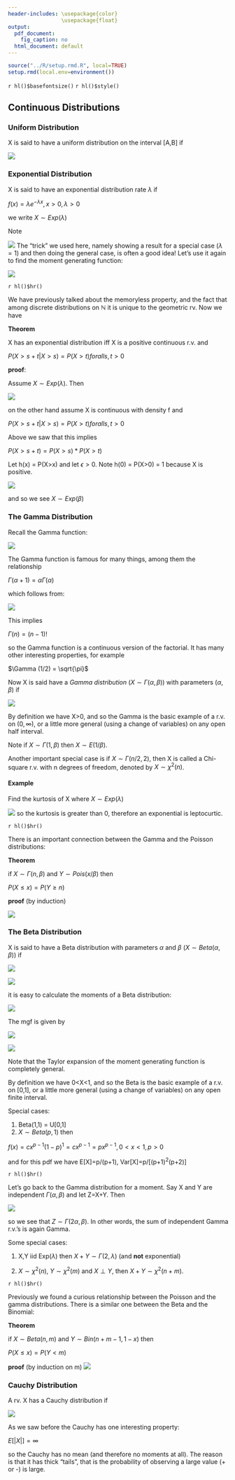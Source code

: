 ```yaml
---
header-includes: \usepackage{color}
                 \usepackage{float}
output:
  pdf_document:
    fig_caption: no
  html_document: default
---
```


```r
source("../R/setup.rmd.R", local=TRUE)
setup.rmd(local.env=environment())
```
`r hl()$basefontsize()`
`r hl()$style()`

## Continuous Distributions

### Uniform Distribution

X is said to have a uniform distribution on the interval [A,B] if

![](graphs/cont1.png)

### Exponential Distribution

X is said to have an exponential distribution rate $\lambda$ if 

$f(x) =  \lambda e^{-\lambda x}, x>0,  \lambda >0$

we write $X  \sim  Exp( \lambda )$ 

Note

![](graphs/cont2.png)
The "trick" we used here, namely showing a result for a special case ($\lambda =1$) and then doing the general case, is often a good idea! Let's use it again to find the moment generating function:

![](graphs/cont25.png)

`r hl()$hr()`

We have previously talked about the memoryless property, and the fact that among discrete distributions on $\mathbb{N}$ it is unique to the geometric rv. Now we have  

**Theorem**

X has an exponential distribution iff X is a positive continuous r.v. and 

$P(X>s+t | X>s) = P(X>t) for all s,t > 0$

**proof**: 

Assume $X  \sim  Exp( \lambda )$. Then

![](graphs/cont3.png)

on the other hand assume X is continuous with density f and 

$P(X>s+t | X>s) = P(X>t) for all s,t > 0$

Above we saw that this implies 

$P(X>s+t)=P(X>s)*P(X>t)$

Let h(x) = P(X>x) and let $\epsilon >0$. Note h(0) = P(X>0) = 1 because X is positive. 

![](graphs/cont4.png) 

and so we see $X  \sim  Exp( \beta )$

### The Gamma Distribution

Recall the Gamma function:

![](graphs/cont5.png)

The Gamma function is famous for many things, among them the relationship 

$\Gamma ( \alpha +1) =  \alpha  \Gamma ( \alpha )$ 

which follows from:

![](graphs/cont11.png)

This implies 

$\Gamma(n)=(n-1)!$

so the Gamma function is a continuous version of the factorial. It has many other interesting properties, for example 

$\Gamma (1/2) = \sqrt{\pi}$ 

Now X is said have a *Gamma distribution* ($X  \sim   \Gamma ( \alpha , \beta )$) with parameters ($\alpha , \beta$) if

![](graphs/cont6.png)

By definition we have X>0, and so the Gamma is the basic example of a r.v. on $(0,\infty)$, or a little more general (using a change of variables) on any open half interval.

Note if $X  \sim   \Gamma (1, \beta )$ then $X  \sim  E(1/ \beta )$.

Another important special case is if $X  \sim   \Gamma (n/2,2)$, then X is called a Chi-square r.v. with n degrees of freedom, denoted by $X  \sim   \chi^2(n)$.

#### **Example** 

Find the kurtosis of X where $X  \sim  Exp( \lambda )$

![](graphs/cont28.png)
so the kurtosis is greater than 0, therefore an exponential is leptocurtic.

`r hl()$hr()`

There is an important connection between the Gamma and the Poisson distributions:

**Theorem**

if $X  \sim   \Gamma (n, \beta )$ and $Y  \sim  Pois(x/ \beta )$ then

$P(X \le x) = P(Y \ge n)$

**proof** (by induction)

![](graphs/cont12.png)
 
### The Beta Distribution  

X is said to have a Beta distribution with parameters $\alpha$ and $\beta$ ($X  \sim  Beta( \alpha , \beta )$) if 

![](graphs/cont7.png)

![](graphs/cont30.png)


it is easy to calculate the moments of a Beta distribution:

![](graphs/cont13.png)
      
The mgf is given by

![](graphs/cont27.png)   

![](graphs/cont27a.png)

Note that the Taylor expansion of the moment generating function is completely general. 

By definition we have 0<X<1, and so the Beta is the basic example  of a r.v. on [0,1], or a little more general (using a change of variables) on any open finite interval. 

Special cases:

1.  Beta(1,1) = U[0,1]  
2.  $X  \sim  Beta(p,1)$ then

$f(x)=cx^{p-1}(1-p)^1=cx^{p-1}=px^{p-1}, 0<x<1, p>0$ 
  
and for this pdf we have E[X]=p/(p+1), Var[X]=p/[(p+1)^2^(p+2)]

`r hl()$hr()`  
  
Let's go back to the Gamma distribution for a moment. Say X and Y are independent $\Gamma ( \alpha , \beta )$ and let Z=X+Y. Then 

![](graphs/cont8.png)
  
so we see that $Z  \sim   \Gamma (2 \alpha , \beta )$. In other words, the sum of independent Gamma r.v.'s is again Gamma.

Some special cases:
  
1.  X,Y iid Exp($\lambda$) then $X+Y  \sim   \Gamma (2, \lambda )$ (and **not** exponential)
  
2.  $X\sim \chi^2(n)$, $Y\sim \chi^2(m)$ and $X\perp Y$, then $X+Y  \sim  \chi^2(n+m)$.

`r hl()$hr()`

Previously we found a curious relationship between the Poisson and the gamma distributions. There is a similar one between the Beta and the Binomial: 

**Theorem**

if $X  \sim  Beta(n,m)$ and $Y  \sim  Bin(n+m-1,1-x)$ then

$P(X \le x) = P(Y<m)$  

**proof** (by induction on m)
![](graphs/cont29.png)

### Cauchy Distribution

A rv. X has a Cauchy distribution if

![](graphs/cont14.png)

As we saw before the Cauchy has one interesting property: 

$E[|X|]= \infty$
  
so the Cauchy has no mean (and therefore no moments at all). The reason is that it has thick "tails", that is the probability of observing a large value (+ or -) is large. 
